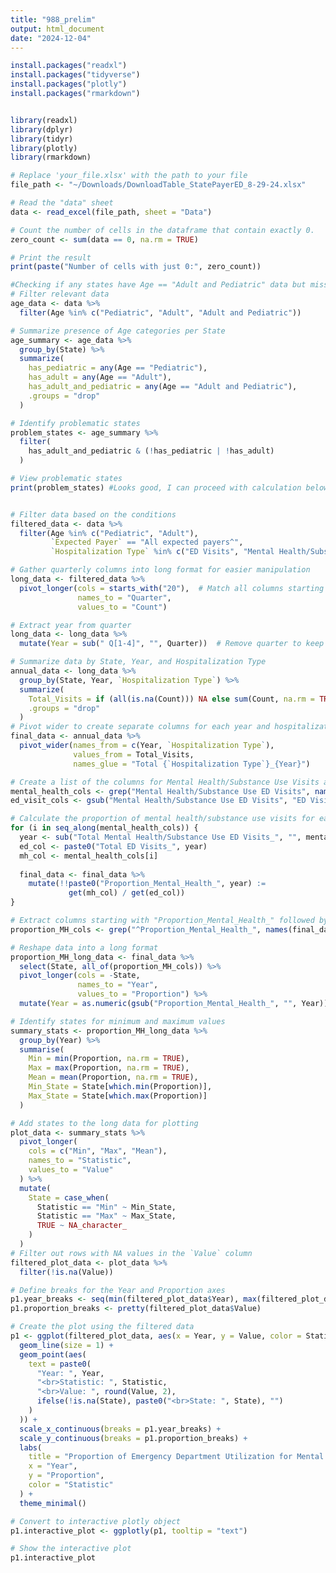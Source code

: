 ```yaml
---
title: "988_prelim"
output: html_document
date: "2024-12-04"
---
```


```r
install.packages("readxl")
install.packages("tidyverse")
install.packages("plotly")
install.packages("rmarkdown")


library(readxl)
library(dplyr)
library(tidyr)
library(plotly)
library(rmarkdown)
```

```r

# Replace 'your_file.xlsx' with the path to your file
file_path <- "~/Downloads/DownloadTable_StatePayerED_8-29-24.xlsx"

# Read the "data" sheet
data <- read_excel(file_path, sheet = "Data")

# Count the number of cells in the dataframe that contain exactly 0. 
zero_count <- sum(data == 0, na.rm = TRUE)

# Print the result
print(paste("Number of cells with just 0:", zero_count))

#Checking if any states have Age == "Adult and Pediatric" data but missing data for either Age == "Adult" or Age == "Pediatric": 
# Filter relevant data
age_data <- data %>%
  filter(Age %in% c("Pediatric", "Adult", "Adult and Pediatric"))

# Summarize presence of Age categories per State
age_summary <- age_data %>%
  group_by(State) %>%
  summarize(
    has_pediatric = any(Age == "Pediatric"),
    has_adult = any(Age == "Adult"),
    has_adult_and_pediatric = any(Age == "Adult and Pediatric"),
    .groups = "drop"
  )

# Identify problematic states
problem_states <- age_summary %>%
  filter(
    has_adult_and_pediatric & (!has_pediatric | !has_adult)
  )

# View problematic states
print(problem_states) #Looks good, I can proceed with calculation below: 


# Filter data based on the conditions
filtered_data <- data %>%
  filter(Age %in% c("Pediatric", "Adult"),
         `Expected Payer` == "All expected payers^",
         `Hospitalization Type` %in% c("ED Visits", "Mental Health/Substance Use ED Visits"))

# Gather quarterly columns into long format for easier manipulation
long_data <- filtered_data %>%
  pivot_longer(cols = starts_with("20"),  # Match all columns starting with year
               names_to = "Quarter",
               values_to = "Count")

# Extract year from quarter
long_data <- long_data %>%
  mutate(Year = sub(" Q[1-4]", "", Quarter))  # Remove quarter to keep the year

# Summarize data by State, Year, and Hospitalization Type
annual_data <- long_data %>%
  group_by(State, Year, `Hospitalization Type`) %>%
  summarize(
    Total_Visits = if (all(is.na(Count))) NA else sum(Count, na.rm = TRUE),
    .groups = "drop"
  )
# Pivot wider to create separate columns for each year and hospitalization type
final_data <- annual_data %>%
  pivot_wider(names_from = c(Year, `Hospitalization Type`),
              values_from = Total_Visits,
              names_glue = "Total {`Hospitalization Type`}_{Year}") 

# Create a list of the columns for Mental Health/Substance Use Visits and ED Visits
mental_health_cols <- grep("Mental Health/Substance Use ED Visits", names(final_data), value = TRUE)
ed_visit_cols <- gsub("Mental Health/Substance Use ED Visits", "ED Visits", mental_health_cols)

# Calculate the proportion of mental health/substance use visits for each year
for (i in seq_along(mental_health_cols)) {
  year <- sub("Total Mental Health/Substance Use ED Visits_", "", mental_health_cols[i])
  ed_col <- paste0("Total ED Visits_", year)
  mh_col <- mental_health_cols[i]
  
  final_data <- final_data %>%
    mutate(!!paste0("Proportion_Mental_Health_", year) := 
             get(mh_col) / get(ed_col))
}


```

```r
# Extract columns starting with "Proportion_Mental_Health_" followed by year
proportion_MH_cols <- grep("^Proportion_Mental_Health_", names(final_data), value = TRUE)

# Reshape data into a long format
proportion_MH_long_data <- final_data %>%
  select(State, all_of(proportion_MH_cols)) %>%
  pivot_longer(cols = -State, 
               names_to = "Year", 
               values_to = "Proportion") %>%
  mutate(Year = as.numeric(gsub("Proportion_Mental_Health_", "", Year)))

# Identify states for minimum and maximum values
summary_stats <- proportion_MH_long_data %>%
  group_by(Year) %>%
  summarise(
    Min = min(Proportion, na.rm = TRUE),
    Max = max(Proportion, na.rm = TRUE),
    Mean = mean(Proportion, na.rm = TRUE),
    Min_State = State[which.min(Proportion)],
    Max_State = State[which.max(Proportion)]
  )

# Add states to the long data for plotting
plot_data <- summary_stats %>%
  pivot_longer(
    cols = c("Min", "Max", "Mean"),
    names_to = "Statistic",
    values_to = "Value"
  ) %>%
  mutate(
    State = case_when(
      Statistic == "Min" ~ Min_State,
      Statistic == "Max" ~ Max_State,
      TRUE ~ NA_character_
    )
  )
# Filter out rows with NA values in the `Value` column
filtered_plot_data <- plot_data %>%
  filter(!is.na(Value))

# Define breaks for the Year and Proportion axes
p1.year_breaks <- seq(min(filtered_plot_data$Year), max(filtered_plot_data$Year), by = 1)
p1.proportion_breaks <- pretty(filtered_plot_data$Value)

# Create the plot using the filtered data
p1 <- ggplot(filtered_plot_data, aes(x = Year, y = Value, color = Statistic, group = Statistic)) +
  geom_line(size = 1) +
  geom_point(aes(
    text = paste0(
      "Year: ", Year,
      "<br>Statistic: ", Statistic,
      "<br>Value: ", round(Value, 2),
      ifelse(!is.na(State), paste0("<br>State: ", State), "")
    )
  )) +
  scale_x_continuous(breaks = p1.year_breaks) +
  scale_y_continuous(breaks = p1.proportion_breaks) +
  labs(
    title = "Proportion of Emergency Department Utilization for Mental Health/Substance Use Reasons Across N = 37 States",
    x = "Year",
    y = "Proportion",
    color = "Statistic"
  ) +
  theme_minimal()

# Convert to interactive plotly object
p1.interactive_plot <- ggplotly(p1, tooltip = "text")

# Show the interactive plot
p1.interactive_plot
```

```r

```



```r

```



